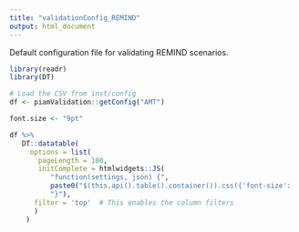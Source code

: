 ```yaml
---
title: "validationConfig_REMIND"
output: html_document
---
```


Default configuration file for validating REMIND scenarios.

```r
library(readr)
library(DT)

# Load the CSV from inst/config
df <- piamValidation::getConfig("AMT")

font.size <- "9pt"

df %>%
   DT::datatable(
     options = list(
       pageLength = 100,
       initComplete = htmlwidgets::JS(
          "function(settings, json) {",
          paste0("$(this.api().table().container()).css({'font-size': '", font.size, "'});"),
          "}"),
      filter = 'top'  # This enables the column filters
      )
    )

```
